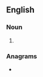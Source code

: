 ==English==

===Noun===
{{head|en|noun plural form}}

# {{plural of|parthenote|lang=en}}

===Anagrams===
* {{anagrams|en|pantotheres}}